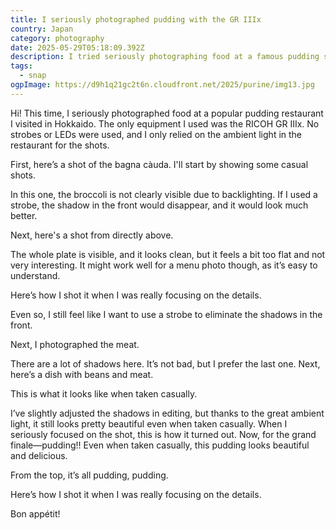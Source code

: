```yaml
---
title: I seriously photographed pudding with the GR IIIx
country: Japan
category: photography
date: 2025-05-29T05:18:09.392Z
description: I tried seriously photographing food at a famous pudding shop in Sapporo using only the GR IIIx, without using any strobes or additional lighting.
tags:
  - snap
ogpImage: https://d9h1q21gc2t6n.cloudfront.net/2025/purine/img13.jpg
---
```


Hi!
This time, I seriously photographed food at a popular pudding restaurant I visited in Hokkaido. The only equipment I used was the RICOH GR IIIx. No strobes or LEDs were used, and I only relied on the ambient light in the restaurant for the shots.

First, here’s a shot of the bagna càuda. I'll start by showing some casual shots.

<BlogImage src="https://d9h1q21gc2t6n.cloudfront.net/2025/purine/img2.jpg" width={1000} />
In this one, the broccoli is not clearly visible due to backlighting. If I used a strobe, the shadow in the front would disappear, and it would look much better.

Next, here's a shot from directly above.

<BlogImage src="https://d9h1q21gc2t6n.cloudfront.net/2025/purine/img3.jpg" width={1000} />
The whole plate is visible, and it looks clean, but it feels a bit too flat and not very interesting. It might work well for a menu photo though, as it’s easy to understand.

Here’s how I shot it when I was really focusing on the details.

<BlogImage src="https://d9h1q21gc2t6n.cloudfront.net/2025/purine/img4.jpg" width={1000} />
Even so, I still feel like I want to use a strobe to eliminate the shadows in the front.

Next, I photographed the meat.

<BlogImage src="https://d9h1q21gc2t6n.cloudfront.net/2025/purine/img5.jpg" width={1000} />
There are a lot of shadows here.

<BlogImage src="https://d9h1q21gc2t6n.cloudfront.net/2025/purine/img7.jpg" width={1000} />
It’s not bad, but I prefer the last one.

<BlogImage src="https://d9h1q21gc2t6n.cloudfront.net/2025/purine/img6.jpg" width={1000} />
Next, here’s a dish with beans and meat.

This is what it looks like when taken casually.

<BlogImage src="https://d9h1q21gc2t6n.cloudfront.net/2025/purine/img8.jpg" width={1000} />
I’ve slightly adjusted the shadows in editing, but thanks to the great ambient light, it still looks pretty beautiful even when taken casually.

<BlogImage src="https://d9h1q21gc2t6n.cloudfront.net/2025/purine/img9.jpg" width={1000} />
When I seriously focused on the shot, this is how it turned out.

<BlogImage src="https://d9h1q21gc2t6n.cloudfront.net/2025/purine/img10.jpg" width={1000} />
Now, for the grand finale—pudding!!

<BlogImage src="https://d9h1q21gc2t6n.cloudfront.net/2025/purine/img11.jpg" width={1000} />
Even when taken casually, this pudding looks beautiful and delicious.

From the top, it’s all pudding, pudding.

<BlogImage src="https://d9h1q21gc2t6n.cloudfront.net/2025/purine/img12.jpg" width={1000} />
Here’s how I shot it when I was really focusing on the details.

<BlogImage src="https://d9h1q21gc2t6n.cloudfront.net/2025/purine/img13.jpg" width={1000} />

Bon appétit!
